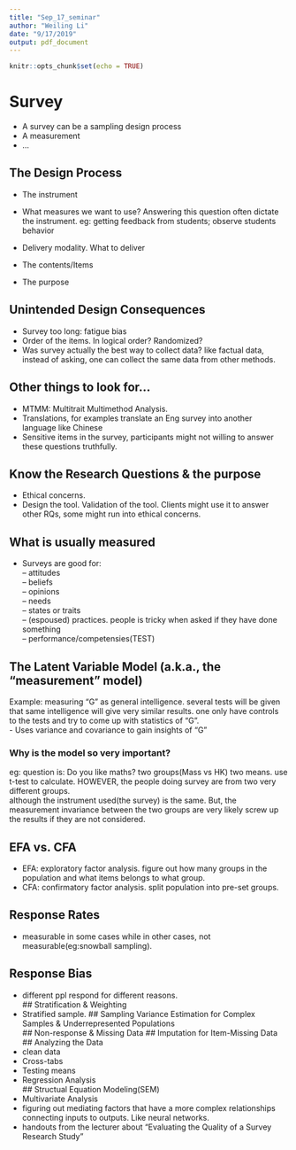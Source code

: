 ```yaml
---
title: "Sep_17_seminar"
author: "Weiling Li"
date: "9/17/2019"
output: pdf_document
---
```


```r
knitr::opts_chunk$set(echo = TRUE)
```

# Survey  

- A survey can be a sampling design process  
- A measurement  
- ...

## The Design Process  

- The instrument  
- What measures we want to use? Answering this question often dictate the instrument. eg: getting feedback from students; observe students behavior  

- Delivery modality. What to deliver  

- The contents/Items  
- The purpose  

## Unintended Design Consequences  
- Survey too long: fatigue bias  
- Order of the items. In logical order? Randomized?  
- Was survey actually the best way to collect data? like factual data, instead of asking, one can collect the same data from other methods.  

## Other things to look for...  
- MTMM: Multitrait Multimethod Analysis.  
- Translations, for examples translate an Eng survey into another language like Chinese  
- Sensitive items in the survey, participants might not willing to answer these questions truthfully.  

## Know the Research Questions & the purpose  
- Ethical concerns.  
- Design the tool. Validation of the tool. Clients might use it to answer other RQs, some might run into ethical concerns.  

## What is usually measured  
- Surveys are good for:  
-- attitudes  
-- beliefs  
-- opinions  
-- needs  
-- states or traits  
-- (espoused) practices. people is tricky when asked if they have done something  
-- performance/competensies(TEST)  

## The Latent Variable Model (a.k.a., the "measurement" model)  
Example: measuring "G" as general intelligence. several tests will be given that same intelligence will give very similar results. one only have controls to the tests and try to come up with statistics of "G".  
- Uses variance and covariance to gain insights of "G"

### Why is the model so very important?  
eg: question is: Do you like maths? two groups(Mass vs HK) two means. use t-test to calculate. HOWEVER, the people doing survey are from two very different groups.  
although the instrument used(the survey) is the same. But, the measurement invariance between the two groups are very likely screw up the results if they are not considered.

## EFA vs. CFA  
- EFA: exploratory factor analysis. figure out how many groups in the population and what items belongs to what group.  
- CFA: confirmatory factor analysis. split population into pre-set groups.   

## Response Rates  
- measurable in some cases while in other cases, not measurable(eg:snowball sampling).

## Response Bias  
- different ppl respond for different reasons.  
## Stratification & Weighting  
- Stratified sample.
## Sampling Variance Estimation for Complex Samples & Underrepresented Populations  
## Non-response & Missing Data
## Imputation for Item-Missing Data
## Analyzing the Data  
- clean data  
- Cross-tabs  
- Testing means  
- Regression Analysis  
## Structual Equation Modeling(SEM)  
- Multivariate Analysis  
- figuring out mediating factors that have a more complex relationships connecting inputs to outputs. Like neural networks.  
- handouts from the lecturer about "Evaluating the Quality of a Survey Research Study"  
